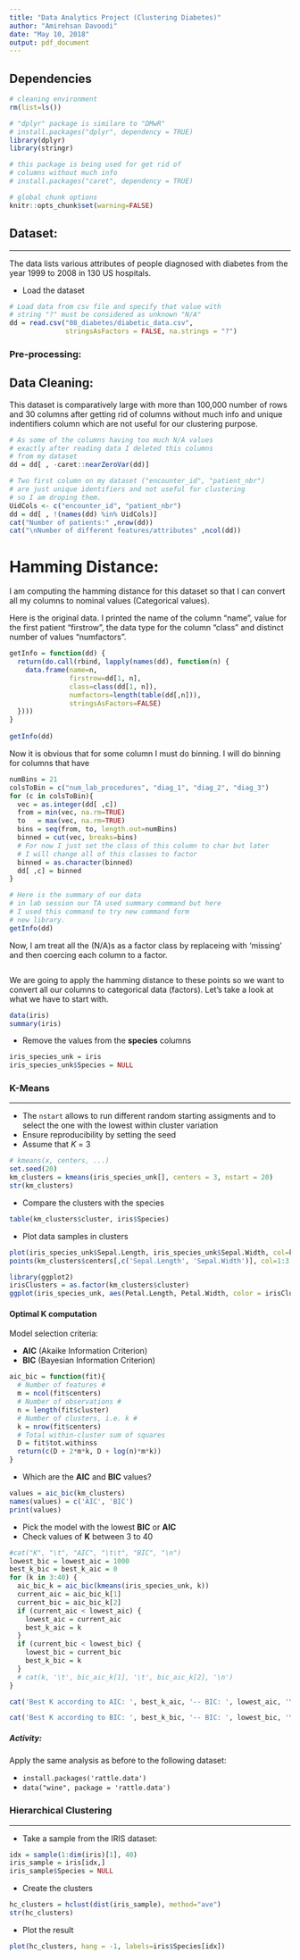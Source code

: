 ```yaml
---
title: "Data Analytics Project (Clustering Diabetes)"
author: "Amirehsan Davoodi"
date: "May 10, 2018"
output: pdf_document
---
```

## Dependencies

```r
# cleaning environment
rm(list=ls())

# "dplyr" package is similare to "DMwR"
# install.packages("dplyr", dependency = TRUE)
library(dplyr)
library(stringr)

# this package is being used for get rid of
# columns without much info
# install.packages("caret", dependency = TRUE)

# global chunk options
knitr::opts_chunk$set(warning=FALSE)
```

## Dataset:
* * *
The data lists various attributes of people diagnosed with diabetes from the year 1999 to 2008 in 130 US hospitals.

* Load the dataset

```r
# Load data from csv file and specify that value with
# string "?" must be considered as unknown "N/A"
dd = read.csv("08_diabetes/diabetic_data.csv",
              stringsAsFactors = FALSE, na.strings = "?")
```

### Pre-processing:

## Data Cleaning:

This dataset is comparatively large with more than 100,000 number of rows and 30 columns after getting rid of columns without much info and unique indentifiers column which are not useful for our clustering purpose.

```r
# As some of the columns having too much N/A values
# exactly after reading data I deleted this columns
# from my dataset
dd = dd[ , -caret::nearZeroVar(dd)]

# Two first column on my dataset ("encounter_id", "patient_nbr")
# are just unique identifiers and not useful for clustering
# so I am droping them.
UidCols <- c("encounter_id", "patient_nbr")
dd = dd[ , !(names(dd) %in% UidCols)]
cat("Number of patients:" ,nrow(dd))
cat("\nNumber of different features/attributes" ,ncol(dd))
```

# Hamming Distance:
I am computing the hamming distance for this dataset so that I can convert all my columns to nominal values (Categorical values).

Here is the original data. I printed the name of the column "name", value for the first patient "firstrow", the data type for the column "class" and distinct number of values "numfactors".

```r
getInfo = function(dd) {
  return(do.call(rbind, lapply(names(dd), function(n) {
    data.frame(name=n,
               firstrow=dd[1, n],
               class=class(dd[1, n]),
               numfactors=length(table(dd[,n])),
               stringsAsFactors=FALSE)
  })))
}
  
getInfo(dd)
```

Now it is obvious that for some column I must do binning. I will do binning for columns that have \tt{numfactors > 100} and bin them to $21$.

```r
numBins = 21
colsToBin = c("num_lab_procedures", "diag_1", "diag_2", "diag_3")
for (c in colsToBin){
  vec = as.integer(dd[ ,c])
  from = min(vec, na.rm=TRUE)
  to   = max(vec, na.rm=TRUE)
  bins = seq(from, to, length.out=numBins)
  binned = cut(vec, breaks=bins)
  # For now I just set the class of this column to char but later
  # I will change all of this classes to factor
  binned = as.character(binned)
  dd[ ,c] = binned
}

# Here is the summary of our data
# in lab session our TA used summary command but here
# I used this command to try new command form
# new library.
getInfo(dd)
```
Now, I am treat all the (N/A)s as a factor class by replaceing with 'missing' and then coercing each column to a factor.
```r

```


We are going to apply the hamming distance to these points so we want to convert all our columns to categorical data (factors). Let's take a look at what we have to start with.
```r
data(iris)
summary(iris)
```
* Remove the values from the **species** columns
```r
iris_species_unk = iris
iris_species_unk$Species = NULL
```

### K-Means
* * *

* The ``nstart`` allows to run different random starting assigments and to select the one with the lowest within cluster variation
* Ensure reproducibility by setting the seed
* Assume that *K* = 3

```r
# kmeans(x, centers, ...)
set.seed(20)
km_clusters = kmeans(iris_species_unk[], centers = 3, nstart = 20)
str(km_clusters)
```

* Compare the clusters with the species
```r
table(km_clusters$cluster, iris$Species)
```

* Plot data samples in clusters
```r
plot(iris_species_unk$Sepal.Length, iris_species_unk$Sepal.Width, col=km_clusters$cluster, xlab = 'Sepal Lenght', ylab = 'Sepal Width')
points(km_clusters$centers[,c('Sepal.Length', 'Sepal.Width')], col=1:3, pch=8, cex=2)
```
```r
library(ggplot2)
irisClusters = as.factor(km_clusters$cluster)
ggplot(iris_species_unk, aes(Petal.Length, Petal.Width, color = irisClusters)) + geom_point()
```

#### Optimal **K** computation
Model selection criteria:

* **AIC** (Akaike Information Criterion)
* **BIC** (Bayesian Information Criterion)

```r
aic_bic = function(fit){
  # Number of features #
  m = ncol(fit$centers)
  # Number of observations #
  n = length(fit$cluster)
  # Number of clusters, i.e. k #
  k = nrow(fit$centers)
  # Total within-cluster sum of squares
  D = fit$tot.withinss
  return(c(D + 2*m*k, D + log(n)*m*k))
}
```
* Which are the **AIC** and **BIC** values?
```r
values = aic_bic(km_clusters)
names(values) = c('AIC', 'BIC')
print(values)
```
* Pick the model with the lowest **BIC** or **AIC**
* Check values of **K** between 3 to 40
```r
#cat("K", "\t", "AIC", "\t\t", "BIC", "\n")
lowest_bic = lowest_aic = 1000
best_k_bic = best_k_aic = 0
for (k in 3:40) {
  aic_bic_k = aic_bic(kmeans(iris_species_unk, k))
  current_aic = aic_bic_k[1]
  current_bic = aic_bic_k[2]
  if (current_aic < lowest_aic) {
    lowest_aic = current_aic
    best_k_aic = k
  }
  if (current_bic < lowest_bic) {
    lowest_bic = current_bic
    best_k_bic = k
  }
  # cat(k, '\t', bic_aic_k[1], '\t', bic_aic_k[2], '\n')
}
```

```r
cat('Best K according to AIC: ', best_k_aic, '-- BIC: ', lowest_aic, '\n')
```
```r
cat('Best K according to BIC: ', best_k_bic, '-- BIC: ', lowest_bic, '\n')
```

##### Activity:
Apply the same analysis as before to the following dataset:

* ``install.packages('rattle.data')``
* ``data("wine", package = 'rattle.data')``

### Hierarchical Clustering
* * *
* Take a sample from the IRIS dataset:
```r
idx = sample(1:dim(iris)[1], 40)
iris_sample = iris[idx,]
iris_sample$Species = NULL
```
* Create the clusters
```r
hc_clusters = hclust(dist(iris_sample), method="ave")
str(hc_clusters)
```
* Plot the result
```r
plot(hc_clusters, hang = -1, labels=iris$Species[idx])
```
